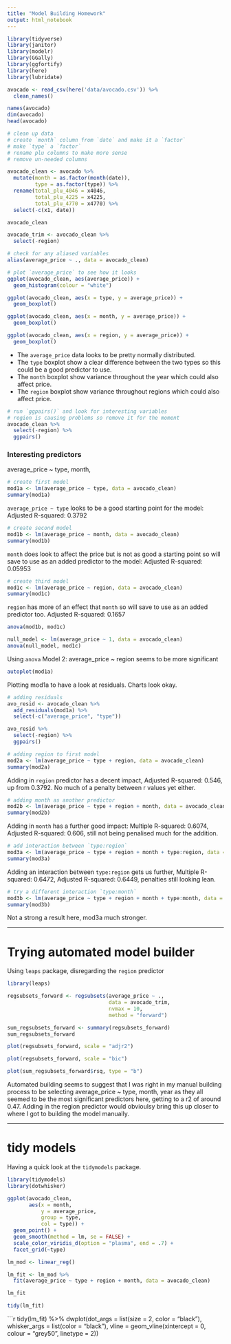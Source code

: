 ```yaml
---
title: "Model Building Homework"
output: html_notebook
---
```


```r
library(tidyverse)
library(janitor)
library(modelr)
library(GGally)
library(ggfortify)
library(here)
library(lubridate)
```

```r
avocado <- read_csv(here('data/avocado.csv')) %>% 
  clean_names()

names(avocado)
dim(avocado)
head(avocado)
```

```r
# clean up data
# create `month` column from `date` and make it a `factor`
# make `type` a `factor`
# rename plu columns to make more sense
# remove un-needed columns

avocado_clean <- avocado %>% 
  mutate(month = as.factor(month(date)),
         type = as.factor(type)) %>% 
  rename(total_plu_4046 = x4046,
         total_plu_4225 = x4225,
         total_plu_4770 = x4770) %>% 
  select(-c(x1, date))

avocado_clean

avocado_trim <- avocado_clean %>% 
  select(-region)
```
```r
# check for any aliased variables
alias(average_price ~ ., data = avocado_clean)
```

```r
# plot `average_price` to see how it looks
ggplot(avocado_clean, aes(average_price)) + 
  geom_histogram(colour = "white")

ggplot(avocado_clean, aes(x = type, y = average_price)) +
  geom_boxplot()

ggplot(avocado_clean, aes(x = month, y = average_price)) +
  geom_boxplot()

ggplot(avocado_clean, aes(x = region, y = average_price)) +
  geom_boxplot()

```
- The `average_price` data looks to be pretty normally distributed.
- The `type` boxplot show a clear difference between the two types so this could be a good predictor to use.
- The `month` boxplot show variance throughout the year which could also affect price.
- The `region` boxplot show variance throughout regions which could also affect price.



```r
# run `ggpairs()` and look for interesting variables
# region is causing problems so remove it for the moment
avocado_clean %>% 
  select(-region) %>% 
  ggpairs()
```
### Interesting predictors

average_price ~
type, 
month,


```r
# create first model
mod1a <- lm(average_price ~ type, data = avocado_clean)
summary(mod1a)
```
`average_price ~ type` looks to be a good starting point for the model: Adjusted R-squared:  0.3792


```r
# create second model
mod1b <- lm(average_price ~ month, data = avocado_clean)
summary(mod1b)
```

`month` does look to affect the price but is not as good a starting point so will save to use as an added predictor to the model: Adjusted R-squared:  0.05953

```r
# create third model
mod1c <- lm(average_price ~ region, data = avocado_clean)
summary(mod1c)
```
`region` has more of an effect that `month` so will save to use as an added predictor too. Adjusted R-squared:  0.1657


```r
anova(mod1b, mod1c)

null_model <- lm(average_price ~ 1, data = avocado_clean)
anova(null_model, mod1c)
```
Using `anova` Model 2: average_price ~ region seems to be more significant


```r
autoplot(mod1a)
```
Plotting mod1a to have a look at residuals. Charts look okay.


```r
# adding residuals
avo_resid <- avocado_clean %>%
  add_residuals(mod1a) %>%
  select(-c("average_price", "type"))

avo_resid %>% 
  select(-region) %>% 
  ggpairs()
```

```r
# adding region to first model
mod2a <- lm(average_price ~ type + region, data = avocado_clean)
summary(mod2a)
```
Adding in `region` predictor has a decent impact, Adjusted R-squared:  0.546, up from 0.3792. No much of a penalty between r values yet either.



```r
# adding month as another predictor
mod2b <- lm(average_price ~ type + region + month, data = avocado_clean)
summary(mod2b)
```
Adding in `month` has a further good impact: Multiple R-squared:  0.6074,	Adjusted R-squared:  0.606,
still not being penalised much for the addition.


```r
# add interaction between `type:region`
mod3a <- lm(average_price ~ type + region + month + type:region, data = avocado_clean)
summary(mod3a)
```

Adding an interaction between `type:region`  gets us further, Multiple R-squared:  0.6472,	Adjusted R-squared:  0.6449, penalties still looking lean.



```r
# try a different interaction `type:month`
mod3b <- lm(average_price ~ type + region + month + type:month, data = avocado_clean)
summary(mod3b)
```

Not a strong a result here, mod3a much stronger.

----

# Trying automated model builder

Using `leaps` package, disregarding the `region` predictor

```r
library(leaps)
```

```r
regsubsets_forward <- regsubsets(average_price ~ ., 
                                 data = avocado_trim, 
                                 nvmax = 10, 
                                 method = "forward")
```

```r
sum_regsubsets_forward <- summary(regsubsets_forward)
sum_regsubsets_forward
```

```r
plot(regsubsets_forward, scale = "adjr2")
```
```r
plot(regsubsets_forward, scale = "bic")

```

```r
plot(sum_regsubsets_forward$rsq, type = "b")

```
Automated building seems to suggest that I was right in my manual building process to be selecting average_price ~ type, month, year as they all seemed to be the most significant predictors here, getting to a r2 of around 0.47. Adding in the region predictor would obvioulsy bring this up closer to where I got to building the model manually.

----

# tidy models

Having a quick look at the `tidymodels` package.

```r
library(tidymodels)
library(dotwhisker)
```

```r
ggplot(avocado_clean,
       aes(x = month, 
           y = average_price, 
           group = type, 
           col = type)) + 
  geom_point() + 
  geom_smooth(method = lm, se = FALSE) +
  scale_color_viridis_d(option = "plasma", end = .7) +
  facet_grid(~type)
```
```r
lm_mod <- linear_reg()

lm_fit <- lm_mod %>% 
  fit(average_price ~ type + region + month, data = avocado_clean)

lm_fit
```
```r
tidy(lm_fit)
```
```r
tidy(lm_fit) %>% 
  dwplot(dot_args = list(size = 2, color = "black"),
         whisker_args = list(color = "black"),
         vline = geom_vline(xintercept = 0, colour = "grey50", linetype = 2))